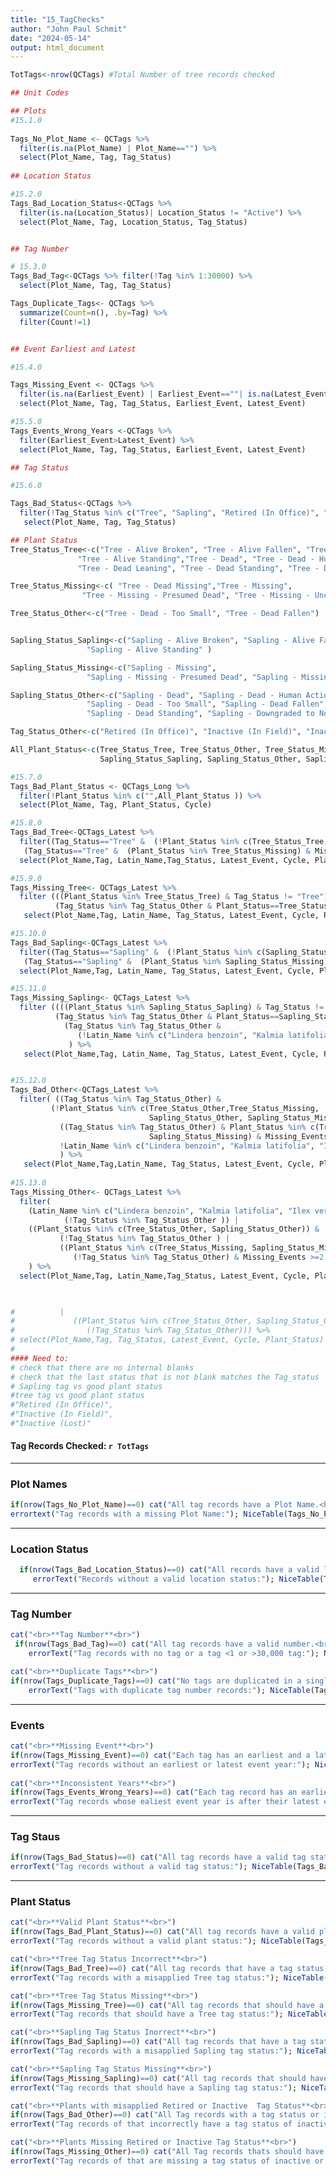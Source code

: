 ```yaml
---
title: "15_TagChecks"
author: "John Paul Schmit"
date: "2024-05-14"
output: html_document
---
```


```r
TotTags<-nrow(QCTags) #Total Number of tree records checked

## Unit Codes

## Plots 
#15.1.0
  
Tags_No_Plot_Name <- QCTags %>% 
  filter(is.na(Plot_Name) | Plot_Name=="") %>% 
  select(Plot_Name, Tag, Tag_Status)
 
## Location Status

#15.2.0
Tags_Bad_Location_Status<-QCTags %>% 
  filter(is.na(Location_Status)| Location_Status != "Active") %>% 
  select(Plot_Name, Tag, Location_Status, Tag_Status)


## Tag Number

# 15.3.0
Tags_Bad_Tag<-QCTags %>% filter(!Tag %in% 1:30000) %>%
  select(Plot_Name, Tag, Tag_Status)

Tags_Duplicate_Tags<- QCTags %>%  
  summarize(Count=n(), .by=Tag) %>% 
  filter(Count!=1)


## Event Earliest and Latest

#15.4.0

Tags_Missing_Event <- QCTags %>% 
  filter(is.na(Earliest_Event) | Earliest_Event==""| is.na(Latest_Event) | Latest_Event=="") %>% 
  select(Plot_Name, Tag, Tag_Status, Earliest_Event, Latest_Event)

#15.5.0
Tags_Events_Wrong_Years <-QCTags %>% 
  filter(Earliest_Event>Latest_Event) %>% 
  select(Plot_Name, Tag, Tag_Status, Earliest_Event, Latest_Event)

## Tag Status

#15.6.0

Tags_Bad_Status<-QCTags %>% 
  filter(!Tag_Status %in% c("Tree", "Sapling", "Retired (In Office)", "Inactive (In Field)", "Inactive (Lost)")) %>% 
   select(Plot_Name, Tag, Tag_Status)

## Plant Status
Tree_Status_Tree<-c("Tree - Alive Broken", "Tree - Alive Fallen", "Tree - Alive Leaning", 
               "Tree - Alive Standing","Tree - Dead", "Tree - Dead - Human Action",
               "Tree - Dead Leaning", "Tree - Dead Standing", "Tree - Downgraded to Non-Sampled")

Tree_Status_Missing<-c( "Tree - Dead Missing","Tree - Missing", 
                "Tree - Missing - Presumed Dead", "Tree - Missing - Uncertain")

Tree_Status_Other<-c("Tree - Dead - Too Small", "Tree - Dead Fallen")


Sapling_Status_Sapling<-c("Sapling - Alive Broken", "Sapling - Alive Fallen", "Sapling - Alive Leaning", 
                 "Sapling - Alive Standing" )

Sapling_Status_Missing<-c("Sapling - Missing",
                 "Sapling - Missing - Presumed Dead", "Sapling - Missing - Uncertain","Sapling - Dead Missing")

Sapling_Status_Other<-c("Sapling - Dead", "Sapling - Dead - Human Action",
                 "Sapling - Dead - Too Small", "Sapling - Dead Fallen", "Sapling - Dead Leaning",
                 "Sapling - Dead Standing", "Sapling - Downgraded to Non-Sampled" )

Tag_Status_Other<-c("Retired (In Office)", "Inactive (In Field)", "Inactive (Lost)")

All_Plant_Status<-c(Tree_Status_Tree, Tree_Status_Other, Tree_Status_Missing,
                    Sapling_Status_Sapling, Sapling_Status_Other, Sapling_Status_Missing)

#15.7.0
Tags_Bad_Plant_Status <- QCTags_Long %>%
  filter(!Plant_Status %in% c("",All_Plant_Status )) %>% 
  select(Plot_Name, Tag, Plant_Status, Cycle)

#15.8.0
Tags_Bad_Tree<-QCTags_Latest %>% 
  filter((Tag_Status=="Tree" &  (!Plant_Status %in% c(Tree_Status_Tree, Tree_Status_Missing))) |
   (Tag_Status=="Tree" &  (Plant_Status %in% Tree_Status_Missing) & Missing_Events >=2)) %>% 
  select(Plot_Name,Tag, Latin_Name,Tag_Status, Latest_Event, Cycle, Plant_Status, Missing_Events)

#15.9.0
Tags_Missing_Tree<- QCTags_Latest %>% 
  filter (((Plant_Status %in% Tree_Status_Tree) & Tag_Status != "Tree") |
          (Tag_Status %in% Tag_Status_Other & Plant_Status==Tree_Status_Missing & Missing_Events<2)) %>% 
   select(Plot_Name,Tag, Latin_Name, Tag_Status, Latest_Event, Cycle, Plant_Status, Missing_Events)

#15.10.0
Tags_Bad_Sapling<-QCTags_Latest %>% 
  filter((Tag_Status=="Sapling" &  (!Plant_Status %in% c(Sapling_Status_Sapling, Sapling_Status_Missing))) |
   (Tag_Status=="Sapling" &  (Plant_Status %in% Sapling_Status_Missing) & Missing_Events >=2) ) %>% 
  select(Plot_Name,Tag, Latin_Name, Tag_Status, Latest_Event, Cycle, Plant_Status, Missing_Events)

#15.11.0
Tags_Missing_Sapling<- QCTags_Latest %>% 
  filter ((((Plant_Status %in% Sapling_Status_Sapling) & Tag_Status != "Sapling") |
          (Tag_Status %in% Tag_Status_Other & Plant_Status==Sapling_Status_Missing & Missing_Events<2)) &
            (Tag_Status %in% Tag_Status_Other & 
               (!Latin_Name %in% c("Lindera benzoin", "Kalmia latifolia", "Ilex verticillata")))
             ) %>% 
   select(Plot_Name,Tag, Latin_Name, Tag_Status, Latest_Event, Cycle, Plant_Status, Missing_Events)


#15.12.0
Tags_Bad_Other<-QCTags_Latest %>% 
  filter( ((Tag_Status %in% Tag_Status_Other) & 
         (!Plant_Status %in% c(Tree_Status_Other,Tree_Status_Missing, 
                               Sapling_Status_Other, Sapling_Status_Missing)) |
           ((Tag_Status %in% Tag_Status_Other) & Plant_Status %in% c(Tree_Status_Missing, 
                               Sapling_Status_Missing) & Missing_Events <2)) &
           !Latin_Name %in% c("Lindera benzoin", "Kalmia latifolia", "Ilex verticillata")
           ) %>% 
   select(Plot_Name,Tag,Latin_Name, Tag_Status, Latest_Event, Cycle, Plant_Status, Missing_Events)
         
#15.13.0
Tags_Missing_Other<- QCTags_Latest %>% 
  filter(
    (Latin_Name %in% c("Lindera benzoin", "Kalmia latifolia", "Ilex verticillata") &
            (!Tag_Status %in% Tag_Status_Other )) |
    ((Plant_Status %in% c(Tree_Status_Other, Sapling_Status_Other)) &
           (!Tag_Status %in% Tag_Status_Other ) |
           ((Plant_Status %in% c(Tree_Status_Missing, Sapling_Status_Missing)) &
              (!Tag_Status %in% Tag_Status_Other) & Missing_Events >=2 ))
    ) %>% 
  select(Plot_Name,Tag, Latin_Name,Tag_Status, Latest_Event, Cycle, Plant_Status, Missing_Events)
  


#          |
#             ((Plant_Status %in% c(Tree_Status_Other, Sapling_Status_Other)) &
#                (!Tag_Status %in% Tag_Status_Other))) %>% 
# select(Plot_Name,Tag, Tag_Status, Latest_Event, Cycle, Plant_Status)
#          
#### Need to:
# check that there are no internal blanks
# check that the last status that is not blank matches the Tag_status
# Sapling tag vs good plant status
#tree tag vs good plant status
#"Retired (In Office)", 
#"Inactive (In Field)", 
#"Inactive (Lost)"


```


#### **Tag Records Checked:** `r TotTags` ####

---

### Plot Names

```r
if(nrow(Tags_No_Plot_Name)==0) cat("All tag records have a Plot Name.<br>") else {
errortext("Tag records with a missing Plot Name:"); NiceTable(Tags_No_Plot_Name)}

```

---

###  Location Status
```r

  if(nrow(Tags_Bad_Location_Status)==0) cat("All records have a valid location status.<br>") else {
     errorText("Records without a valid location status:"); NiceTable(Tags_Bad_Location_Status)}

```

---


###  Tag Number
```r

cat("<br>**Tag Number**<br>") 
 if(nrow(Tags_Bad_Tag)==0) cat("All tag records have a valid number.<br>") else {
    errorText("Tag records with no tag or a tag <1 or >30,000 tag:"); NiceTable(Tags_Bad_Tag)}

cat("<br>**Duplicate Tags**<br>") 
if(nrow(Tags_Duplicate_Tags)==0) cat("No tags are duplicated in a single visit.<br>") else {
    errorText("Tags with duplicate tag number records:"); NiceTable(Tags_Duplicate_Tag)}

```

---

### Events

```r

cat("<br>**Missing Event**<br>")
if(nrow(Tags_Missing_Event)==0) cat("Each tag has an earliest and a latest event year.<br>") else {
errorText("Tag records without an earliest or latest event year:"); NiceTable(Tags_Missing_Event)}
 
cat("<br>**Inconsistent Years**<br>")
if(nrow(Tags_Events_Wrong_Years)==0) cat("Each tag record has an earliest event year prior to or the same as the latest event year.<br>") else {
errorText("Tag records whose ealiest event year is after their latest event year:"); NicetTable(Tags_Events_Wrong_Years)}

```

---

###  Tag Staus
```r
 
if(nrow(Tags_Bad_Status)==0) cat("All tag records have a valid tag status.<br>") else {
errorText("Tag records without a valid tag status:"); NiceTable(Tags_Bad_Status)}

```

---

### Plant Status

```r

cat("<br>**Valid Plant Status**<br>")
if(nrow(Tags_Bad_Plant_Status)==0) cat("All tag records have a valid plant status.<br>") else {
errorText("Tag records without a valid plant status:"); NiceTable(Tags_Bad_Plant_Status)}

cat("<br>**Tree Tag Status Incorrect**<br>")
if(nrow(Tags_Bad_Tree)==0) cat("All tag records that have a tag status of Tree should have that status.<br>") else {
errorText("Tag records with a misapplied Tree tag status:"); NiceTable(Tags_Bad_Tree)}

cat("<br>**Tree Tag Status Missing**<br>")
if(nrow(Tags_Missing_Tree)==0) cat("All tag records that should have a tag status of Tree have that status.<br>") else {
errorText("Tag records that should have a Tree tag status:"); NiceTable(Tags_Missing_Tree)}

cat("<br>**Sapling Tag Status Inorrect**<br>")
if(nrow(Tags_Bad_Sapling)==0) cat("All tag records that have a tag status of Sapling should have that status.<br>") else {
errorText("Tag records with a misapplied Sapling tag status:"); NiceTable(Tags_Bad_Sapling)}

cat("<br>**Sapling Tag Status Missing**<br>")
if(nrow(Tags_Missing_Sapling)==0) cat("All tag records that should have a tag status of Sapling have that status.<br>") else {
errorText("Tag records that should have a Sapling tag status:"); NiceTable(Tags_Missing_Sapling)}

cat("<br>**Plants with misapplied Retired or Inactive  Tag Status**<br>")
if(nrow(Tags_Bad_Other)==0) cat("All Tag records with a tag status or incative or retired should have that stutus.<br>") else {
errorText("Tag records of that incorrectly have a tag status of inactive or retired:"); NiceTable(Tags_Bad_Other)}

cat("<br>**Plants Missing Retired or Inactive Tag Status**<br>")
if(nrow(Tags_Missing_Other)==0) cat("All Tag records thats should have a tag status or incative or retired have that stutus.<br>") else {
errorText("Tag records of that are missing a tag status of inactive or retired:"); NiceTable(Tags_Missing_Other)}


```
  
